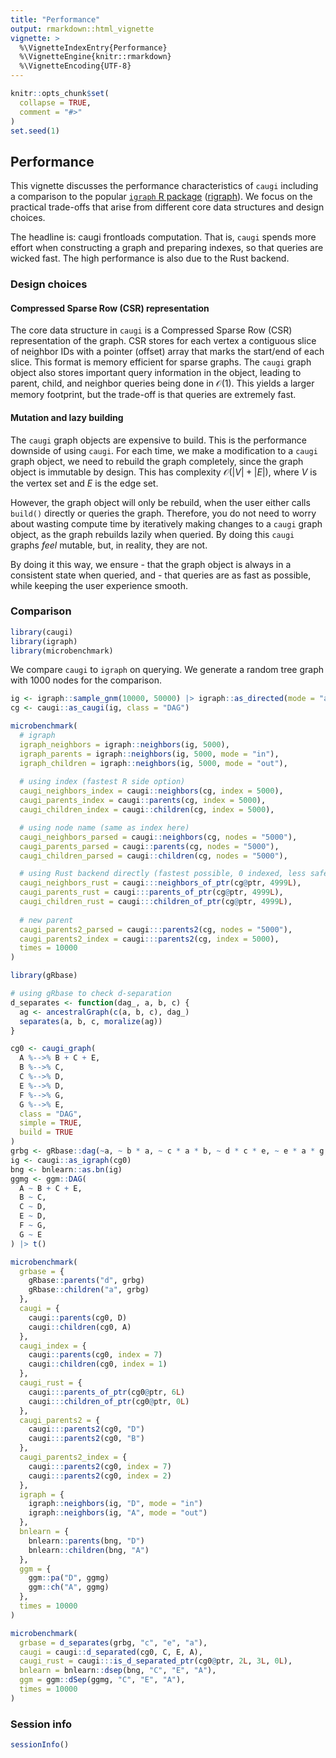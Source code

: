 ```yaml
---
title: "Performance"
output: rmarkdown::html_vignette
vignette: >
  %\VignetteIndexEntry{Performance}
  %\VignetteEngine{knitr::rmarkdown}
  %\VignetteEncoding{UTF-8}
---
```


```r
knitr::opts_chunk$set(
  collapse = TRUE,
  comment = "#>"
)
set.seed(1)
```

## Performance

This vignette discusses the performance characteristics of `caugi` including a comparison to the popular [`igraph` R package](https://igraph.org/r/) ([rigraph](https://github.com/igraph/rigraph)).
We focus on the practical trade-offs that arise from different core data structures and design choices.

The headline is: caugi frontloads computation.
That is, `caugi` spends more effort when constructing a graph and preparing indexes, so that queries are wicked fast. The high performance is also due to the Rust backend.

### Design choices

#### Compressed Sparse Row (CSR) representation

The core data structure in `caugi` is a Compressed Sparse Row (CSR) representation of the graph.
CSR stores for each vertex a contiguous slice of neighbor IDs with a pointer (offset) array that marks the start/end of each slice.
This format is memory efficient for sparse graphs. The `caugi` graph object also stores important query information in the object, leading to parent, child, and neighbor queries being done in $\mathcal{O}(1)$. This yields a larger memory footprint, but the trade-off is that queries are extremely fast.

#### Mutation and lazy building

The `caugi` graph objects are expensive to build. This is the performance downside of using `caugi`. For each time, we make a modification to a `caugi` graph object, we need to rebuild the graph completely, since the graph object is immutable by design. This has complexity $\mathcal{O}(|V| + |E|)$, where $V$ is the vertex set and $E$ is the edge set. 

However, the graph object will only be rebuild, when the user either calls `build()` directly or queries the graph. Therefore, you do not need to worry about wasting compute time by iteratively making changes to a `caugi` graph object, as the graph rebuilds lazily when queried. By doing this `caugi` graphs _feel_ mutable, but, in reality, they are not. 

By doing it this way, we ensure 
- that the graph object is always in a consistent state when queried, and
- that queries are as fast as possible,
while keeping the user experience smooth.

### Comparison

```r
library(caugi)
library(igraph)
library(microbenchmark)
```

We compare `caugi` to `igraph` on querying. 
We generate a random tree graph with 1000 nodes for the comparison.

```r
ig <- igraph::sample_gnm(10000, 50000) |> igraph::as_directed(mode = "acyclic")
cg <- caugi::as_caugi(ig, class = "DAG")
```

```r
microbenchmark(
  # igraph
  igraph_neighbors = igraph::neighbors(ig, 5000),
  igraph_parents = igraph::neighbors(ig, 5000, mode = "in"),
  igraph_children = igraph::neighbors(ig, 5000, mode = "out"),
  
  # using index (fastest R side option)
  caugi_neighbors_index = caugi::neighbors(cg, index = 5000),
  caugi_parents_index = caugi::parents(cg, index = 5000),
  caugi_children_index = caugi::children(cg, index = 5000),

  # using node name (same as index here)
  caugi_neighbors_parsed = caugi::neighbors(cg, nodes = "5000"),
  caugi_parents_parsed = caugi::parents(cg, nodes = "5000"),
  caugi_children_parsed = caugi::children(cg, nodes = "5000"),

  # using Rust backend directly (fastest possible, 0 indexed, less safe)
  caugi_neighbors_rust = caugi:::neighbors_of_ptr(cg@ptr, 4999L),
  caugi_parents_rust = caugi:::parents_of_ptr(cg@ptr, 4999L),
  caugi_children_rust = caugi:::children_of_ptr(cg@ptr, 4999L),
  
  # new parent
  caugi_parents2_parsed = caugi:::parents2(cg, nodes = "5000"),
  caugi_parents2_index = caugi:::parents2(cg, index = 5000),
  times = 10000
)
```

```r
library(gRbase)
```

```r
# using gRbase to check d-separation
d_separates <- function(dag_, a, b, c) {
  ag <- ancestralGraph(c(a, b, c), dag_)
  separates(a, b, c, moralize(ag))
}

cg0 <- caugi_graph(
  A %-->% B + C + E,
  B %-->% C,
  C %-->% D,
  E %-->% D,
  F %-->% G,
  G %-->% E,
  class = "DAG",
  simple = TRUE,
  build = TRUE
)
grbg <- gRbase::dag(~a, ~ b * a, ~ c * a * b, ~ d * c * e, ~ e * a * g, ~ g * f)
ig <- caugi::as_igraph(cg0)
bng <- bnlearn::as.bn(ig)
ggmg <- ggm::DAG(
  A ~ B + C + E,
  B ~ C,
  C ~ D,
  E ~ D,
  F ~ G,
  G ~ E
) |> t()
```

```r
microbenchmark(
  grbase = {
    gRbase::parents("d", grbg)
    gRbase::children("a", grbg)
  },
  caugi = {
    caugi::parents(cg0, D)
    caugi::children(cg0, A)
  },
  caugi_index = {
    caugi::parents(cg0, index = 7)
    caugi::children(cg0, index = 1)
  },
  caugi_rust = {
    caugi:::parents_of_ptr(cg0@ptr, 6L)
    caugi:::children_of_ptr(cg0@ptr, 0L)
  },
  caugi_parents2 = {
    caugi:::parents2(cg0, "D")
    caugi:::parents2(cg0, "B")
  },
  caugi_parents2_index = {
    caugi:::parents2(cg0, index = 7)
    caugi:::parents2(cg0, index = 2)
  },
  igraph = {
    igraph::neighbors(ig, "D", mode = "in")
    igraph::neighbors(ig, "A", mode = "out")
  },
  bnlearn = {
    bnlearn::parents(bng, "D")
    bnlearn::children(bng, "A")
  },
  ggm = {
    ggm::pa("D", ggmg)
    ggm::ch("A", ggmg)
  },
  times = 10000
)
```

```r
microbenchmark(
  grbase = d_separates(grbg, "c", "e", "a"),
  caugi = caugi::d_separated(cg0, C, E, A),
  caugi_rust = caugi:::is_d_separated_ptr(cg0@ptr, 2L, 3L, 0L),
  bnlearn = bnlearn::dsep(bng, "C", "E", "A"),
  ggm = ggm::dSep(ggmg, "C", "E", "A"),
  times = 10000
)
```

### Session info

```r
sessionInfo()
```
